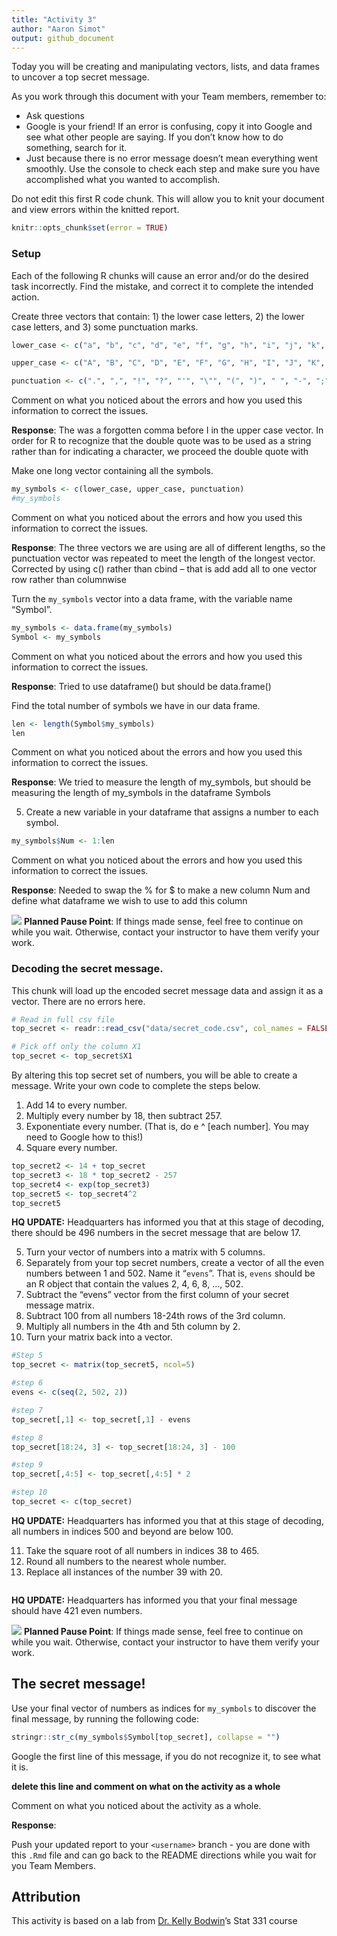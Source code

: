 ```yaml
---
title: "Activity 3"
author: "Aaron Simot"
output: github_document
---
```


Today you will be creating and manipulating vectors, lists, and data frames to uncover a top secret message.

As you work through this document with your Team members, remember to:

- Ask questions
- Google is your friend!
  If an error is confusing, copy it into Google and see what other people are saying.
  If you don't know how to do something, search for it.
- Just because there is no error message doesn't mean everything went smoothly.
  Use the console to check each step and make sure you have accomplished what you wanted to accomplish.

Do not edit this first R code chunk.
This will allow you to knit your document and view errors within the knitted report.

```r
knitr::opts_chunk$set(error = TRUE)
```

### Setup

Each of the following R chunks will cause an error and/or do the desired task incorrectly.  Find the mistake, and correct it to complete the intended action.

Create three vectors that contain: 1) the lower case letters, 2) the lower case letters, and 3) some punctuation marks.

```r
lower_case <- c("a", "b", "c", "d", "e", "f", "g", "h", "i", "j", "k", "l", "m", "n", "o", "p", "q", "r", "s", "t", "u", "v", "w", "x", "y", "z")

upper_case <- c("A", "B", "C", "D", "E", "F", "G", "H", "I", "J", "K", "L", "M", "N", "O", "P", "Q", "R", "S", "T", "U", "V", "W", "X", "Y", "Z")

punctuation <- c(".", ",", "!", "?", "'", "\"", "(", ")", " ", "-", ";", ":")
```

Comment on what you noticed about the errors and how you used this information to correct the issues.

**Response**: The was a forgotten comma before I in the upper case vector.  In
order for R to recognize that the double quote was to be used as a string rather
than for indicating a character, we proceed the double quote with \


Make one long vector containing all the symbols.

```r
my_symbols <- c(lower_case, upper_case, punctuation)
#my_symbols
```

Comment on what you noticed about the errors and how you used this information to correct the issues.

**Response**: The three vectors we are using are all of different lengths, so the punctuation vector was repeated to meet the length of the longest vector.  Corrected by using c() rather than cbind -- that is add add all to one vector row rather than columnwise


Turn the `my_symbols` vector into a data frame, with the variable name "Symbol".

```r
my_symbols <- data.frame(my_symbols)
Symbol <- my_symbols
```

Comment on what you noticed about the errors and how you used this information to correct the issues.

**Response**: Tried to use dataframe() but should be data.frame()


Find the total number of symbols we have in our data frame.  

```r
len <- length(Symbol$my_symbols)
len
```

Comment on what you noticed about the errors and how you used this information to correct the issues.

**Response**: We tried to measure the length of my_symbols, but should be measuring the length of my_symbols in the dataframe Symbols


5. Create a new variable in your dataframe that assigns a number to each symbol.

```r
my_symbols$Num <- 1:len
```

Comment on what you noticed about the errors and how you used this information to correct the issues.

**Response**: Needed to swap the % for $ to make a new column Num and define what dataframe we wish to use to add this column



![](README-img/noun_pause.png) **Planned Pause Point**: If things made sense, feel free to continue on while you wait. Otherwise, contact your instructor to have them verify your work.


### Decoding the secret message.

This chunk will load up the encoded secret message data and assign it as a vector.
There are no errors here.

```r
# Read in full csv file
top_secret <- readr::read_csv("data/secret_code.csv", col_names = FALSE)

# Pick off only the column X1
top_secret <- top_secret$X1
```

By altering this top secret set of numbers, you will be able to create a message.
Write your own code to complete the steps below.

1. Add 14 to every number.
2. Multiply every number by 18, then subtract 257.
3. Exponentiate every number.  (That is, do e ^ [each number]. You may need to Google how to this!)
4. Square every number.

```r
top_secret2 <- 14 + top_secret
top_secret3 <- 18 * top_secret2 - 257
top_secret4 <- exp(top_secret3)
top_secret5 <- top_secret4^2
top_secret5


```

**HQ UPDATE:** Headquarters has informed you that at this stage of decoding, there should be 496 numbers in the secret message that are below 17.

5. Turn your vector of numbers into a matrix with 5 columns.
6. Separately from your top secret numbers, create a vector of all the even numbers between 1 and 502. Name it "`evens`". That is, `evens` should be an R object that contain the values 2, 4, 6, 8, ..., 502.
7. Subtract the "evens" vector from the first column of your secret message matrix.
8. Subtract 100 from all numbers 18-24th rows of the 3rd column.
9. Multiply all numbers in the 4th and 5th column by 2.
10. Turn your matrix back into a vector.

```r
#Step 5
top_secret <- matrix(top_secret5, ncol=5)

#step 6
evens <- c(seq(2, 502, 2))

#step 7
top_secret[,1] <- top_secret[,1] - evens

#step 8
top_secret[18:24, 3] <- top_secret[18:24, 3] - 100

#step 9
top_secret[,4:5] <- top_secret[,4:5] * 2

#step 10
top_secret <- c(top_secret)


```

**HQ UPDATE:** Headquarters has informed you that at this stage of decoding, all numbers in indices 500 and beyond are below 100.

11. Take the square root of all numbers in indices 38 to 465.
12. Round all numbers to the nearest whole number.
13. Replace all instances of the number 39 with 20.

```r



```

**HQ UPDATE:** Headquarters has informed you that your final message should have 421 even numbers.

![](README-img/noun_pause.png) **Planned Pause Point**: If things made sense, feel free to continue on while you wait. Otherwise, contact your instructor to have them verify your work.

## The secret message!

Use your final vector of numbers as indices for `my_symbols` to discover the final message, by running the following code:

```r
stringr::str_c(my_symbols$Symbol[top_secret], collapse = "")
```

Google the first line of this message, if you do not recognize it, to see what it is.

**delete this line and comment on what on the activity as a whole**

Comment on what you noticed about the activity as a whole.

**Response**:



Push your updated report to your `<username>` branch - you are done with this `.Rmd` file and can go back to the README directions while you wait for you Team Members.


## Attribution

This activity is based on a lab from [Dr. Kelly Bodwin](https://www.kelly-bodwin.com/)'s Stat 331 course